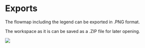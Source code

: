 # Exports

The flowmap including the legend can be exported in .PNG format.

The workspace as it is can be saved as a .ZIP file for later opening.

![](images/central_panel_exports.png)

